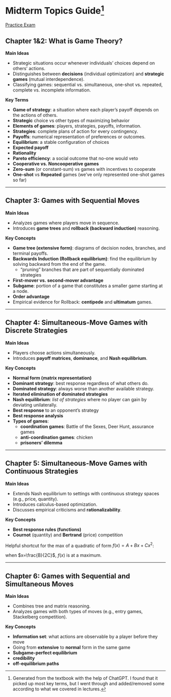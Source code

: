 # Midterm Topics Guide^[Generated from the textbook with the help of ChatGPT. I found that it picked up most key terms, but I went through and added/removed some according to what we covered in lectures.]

[Practice Exam](../Exams/index.qmd){.btn .btn-outline-primary .btn role="button"}

## **Chapter 1&2: What is Game Theory?**

**Main Ideas**

* Strategic situations occur whenever individuals’ choices depend on others’ actions.
* Distinguishes between **decisions** (individual optimization) and **strategic games** (mutual interdependence).
* Classifying games: sequential vs. simultaneous, one-shot vs. repeated, complete vs. incomplete information.

**Key Terms**

* **Game of strategy**: a situation where each player’s payoff depends on the actions of others.
* **Strategic** choice vs other types of maximizing behavior
* **Elements of games**: players, strategies, payoffs, information.
* **Strategies**: complete plans of action for every contingency.
* **Payoffs**: numerical representation of preferences or outcomes.
* **Equilibrium**: a stable configuration of choices
* **Expected payoff** 
* **Rationality**
* **Pareto efficiency**: a social outcome that no-one would veto
* **Cooperative vs. Noncooperative games**
* **Zero-sum** (or constant-sum) vs games with incentives to cooperate
* **One-shot** vs **Repeated** games (we've only represented one-shot games so far)

---

## **Chapter 3: Games with Sequential Moves**

**Main Ideas**

* Analyzes games where players move in sequence.
* Introduces **game trees** and **rollback (backward induction)** reasoning.

**Key Concepts**

* **Game tree (extensive form)**: diagrams of decision nodes, branches, and terminal payoffs.
* **Backwards Induction (Rollback equilibrium)**: find the equilibrium by solving backward from the end of the game.
  - "pruning" branches that are part of sequentially dominated strategies
* **First-mover vs. second-mover advantage**
* **Subgame**: portion of a game that constitutes a smaller game starting at a node.
* **Order advantage**
* Empirical evidence for Rollback: **centipede** and **ultimatum** games.

---

## **Chapter 4: Simultaneous-Move Games with Discrete Strategies**

**Main Ideas**

* Players choose actions simultaneously.
* Introduces **payoff matrices**, **dominance**, and **Nash equilibrium**.

**Key Concepts**

* **Normal form (matrix representation)**
* **Dominant strategy**: best response regardless of what others do.
* **Dominated strategy**: always worse than another available strategy.
* **Iterated elimination of dominated strategies**
* **Nash equilibrium**: *list of strategies* where no player can gain by deviating unilaterally.
* **Best response** to an opponent's strategy
* **Best response analysis**
* **Types of games**:
  - **coordination games**: Battle of the Sexes, Deer Hunt, assurance games
  - **anti-coordination games**: chicken
  - **prisoners' dilemma**

---

## **Chapter 5: Simultaneous-Move Games with Continuous Strategies**

**Main Ideas**

* Extends Nash equilibrium to settings with continuous strategy spaces (e.g., price, quantity).
* Introduces calculus-based optimization.
* Discusses empirical criticisms and **rationalizability**.

**Key Concepts**

* **Best response rules (functions)**
* **Cournot** (quantity) and **Bertrand** (price) competition

Helpful shortcut for the max of a quadratic of form
$f(x) = A + Bx + Cx^2$:

when $x=\frac{B}{2C}$, $f(x)$ is at a maximum.

---

## **Chapter 6: Games with Sequential and Simultaneous Moves**

**Main Ideas**

* Combines tree and matrix reasoning.
* Analyzes games with both types of moves (e.g., entry games, Stackelberg competition).

**Key Concepts**

* **Information set**: what actions are observable by a player before they move
* Going from **extensive** to **normal** form in the same game
* **Subgame-perfect equilibrium**
* **credibility**
* **off-equilibrium paths**